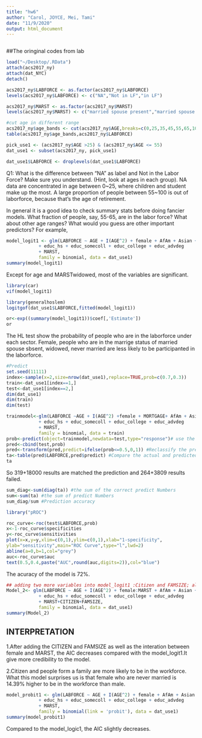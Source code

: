 ```yaml
---
title: "hw6"
author: "Carol, JOYCE, Mei, Tami"
date: "11/9/2020"
output: html_document
---
```

```
```
##The oringinal codes from lab
```r
load("~/Desktop/.RData")
attach(acs2017_ny)
attach(dat_NYC)
detach()

```

```r
acs2017_ny$LABFORCE <- as.factor(acs2017_ny$LABFORCE)
levels(acs2017_ny$LABFORCE) <- c("NA","Not in LF","in LF")

acs2017_ny$MARST <- as.factor(acs2017_ny$MARST)
levels(acs2017_ny$MARST) <- c("married spouse present","married spouse absent","separated","divorced","widowed","never married")
```

```r
#cut age in different range
acs2017_ny$age_bands <- cut(acs2017_ny$AGE,breaks=c(0,25,35,45,55,65,100))
table(acs2017_ny$age_bands,acs2017_ny$LABFORCE)

pick_use1 <- (acs2017_ny$AGE >25) & (acs2017_ny$AGE <= 55)
dat_use1 <- subset(acs2017_ny, pick_use1)

dat_use1$LABFORCE <- droplevels(dat_use1$LABFORCE) 
```
Q1: What is the difference between “NA” as label and Not in the Labor Force? Make sure you understand. (Hint, look at ages in each group).
NA data are concentrated in age between 0~25, where children and student make up the most. A large proportion of people between 55~100 is out of laborforce, because that's the age of retirement. 


In general it is a good idea to check summary stats before doing fancier models. What fraction of people, say, 55-65, are in the labor force? What about other age ranges? What would you guess are other important predictors? For example,
```r
model_logit1 <- glm(LABFORCE ~ AGE + I(AGE^2) + female + AfAm + Asian + race_oth + Hispanic 
            + educ_hs + educ_somecoll + educ_college + educ_advdeg 
            + MARST,
            family = binomial, data = dat_use1)
summary(model_logit1)
```

Except for age and MARSTwidowed, most of the variables are significant. 

```r
library(car)
vif(model_logit1)
```



```r
library(generalhoslem)
logitgof(dat_use1$LABFORCE,fitted(model_logit1))

or<-exp((summary(model_logit1))$coef[,'Estimate'])
or
```

The HL test show the probability of people who are in the laborforce under each sector. Female, people who are in the marrige status of married spouse sbsent, widowed, never married are less likely to be participanted in the laborforce. 


```r
#Predict
set.seed(11111)
index<-sample(x=2,size=nrow(dat_use1),replace=TRUE,prob=c(0.7,0.3))
train<-dat_use1[index==1,]
test<-dat_use1[index==2,]
dim(dat_use1)
dim(train)
dim(test)
```

```r
trainmodel<-glm(LABFORCE ~AGE + I(AGE^2) +female + MORTGAGE+ AfAm + Asian + Hispanic 
            + educ_hs + educ_somecoll + educ_college + educ_advdeg 
            + MARST,
            family = binomial, data = train)
prob<-predict(object=trainmodel,newdata=test,type="response")# use the trainmodel to predict
pred<-cbind(test,prob)
pred<-transform(pred,predict=ifelse(prob<=0.5,0,1)) #Reclassify the predicted probability values
ta<-table(pred$LABFORCE,pred$predict) #Compare the actual and predicted values of the model
ta
```
So 319+18000 results are matched the prediction and 264+3809 results failed.

```r
sum_diag<-sum(diag(ta)) #the sum of the correct predict Numbers
sum<-sum(ta) #the sum of predict Numbers
sum_diag/sum #Prediction accuracy
```
```r
library("pROC")

```

```r
roc_curve<-roc(test$LABFORCE,prob)
x<-1-roc_curve$specificities
y<-roc_curve$sensitivities
plot(x=x,y=y,xlim=c(0,1),ylim=c(0,1),xlab="1-specificity",
ylab="sensitivity",main="ROC Curve",type="l",lwd=2)
abline(a=0,b=1,col="grey")
auc<-roc_curve$auc
text(0.5,0.4,paste("AUC",round(auc,digits=2)),col="blue")
```
The acuracy of the model is 72%.


```r
## adding two more variables into model_logit1 :Citizen and FAMSIZE; also add interaction with female and MARST
Model_2<- glm(LABFORCE ~ AGE + I(AGE^2) + female:MARST + AfAm + Asian + race_oth + Hispanic 
            + educ_hs + educ_somecoll + educ_college + educ_advdeg 
            + MARST+CITIZEN+FAMSIZE,
            family = binomial, data = dat_use1)
summary(Model_2)
```
## INTERPRETATION
1.After adding the CITIZEN and FAMSIZE as well as the interation between female and MARST, the AIC decreases compared with the model_logit1.It give more credibility to the model. 

2.Citizen and people form a family are more likely to be in the workforce. What this model surprises us is that female who are never married is 14.39% higher to be in the workforce than male. 

```r
model_probit1 <- glm(LABFORCE ~ AGE + I(AGE^2) + female + AfAm + Asian + race_oth + Hispanic 
            + educ_hs + educ_somecoll + educ_college + educ_advdeg 
            + MARST,
            family = binomial(link = 'probit'), data = dat_use1)
summary(model_probit1)
```

Compared to the model_logic1, the AIC slightly decreases.

